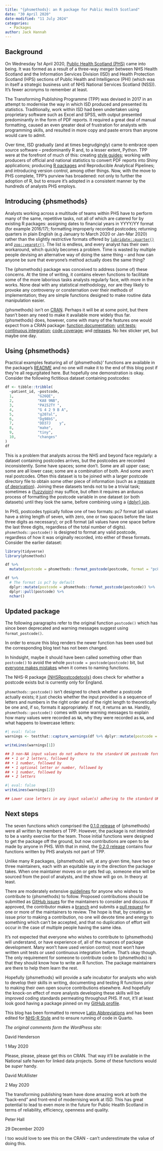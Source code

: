 ```yaml
---
title: "{phsmethods}: an R package for Public Health Scotland"
date: "30 April 2020"
date-modified: "11 July 2024"
categories:
  - Packages
author: Jack Hannah
---
```


## **Background**

On Wednesday 1st April 2020, [Public Health Scotland (PHS)](https://www.publichealthscotland.scot/) came into being. It was formed as a result of a three-way merger between NHS Health Scotland and the Information Services Division (ISD) and Health Protection Scotland (HPS) sections of Public Health and Intelligence (PHI) (which was in itself a strategic business unit of NHS National Services Scotland (NSS)). It's fewer acronyms to remember at least.

The Transforming Publishing Programme (TPP) was devised in 2017 in an attempt to modernise the way in which ISD produced and presented its statistics. Traditionally, work within ISD had been undertaken using proprietary software such as Excel and SPSS, with output presented predominantly in the form of PDF reports. It required a great deal of manual formatting, caused an even greater deal of frustration for analysts with programming skills, and resulted in more copy and paste errors than anyone would care to admit.

Over time, ISD gradually (and at times begrudgingly) came to embrace open source software – predominantly R and, to a lesser extent, Python. TPP were at the forefront of much of this: creating [style guides](https://github.com/Public-Health-Scotland/R-Resources/blob/master/PHS%20R%20style%20guide.md); working with producers of official and national statistics to convert PDF reports into Shiny applications; producing [R packages](https://github.com/NHS-NSS-transforming-publications/hsmr) and Reproducible Analytical Pipelines; and introducing version control, among other things. Now, with the move to PHS complete, TPP's purview has broadened: not only to further the adoption of R, but to ensure it's adopted in a consistent manner by the hundreds of analysts PHS employs.

## **Introducing {phsmethods}**

Analysts working across a multitude of teams within PHS have to perform many of the same, repetitive tasks, not all of which are catered for by existing R packages: assigning dates to financial years in YYYY/YY format (for example 2016/17); formatting improperly recorded postcodes; returning quarters in plain English (e.g January to March 2020 or Jan-Mar 2020) rather than the slightly restrictive formats offered by [`lubridate::quarter()`](https://lubridate.tidyverse.org/reference/quarter.html) and [`zoo::yearqtr()`](https://cran.r-project.org/web/packages/zoo/zoo.pdf). The list is endless, and every analyst has their own workaround, which quickly becomes a problem. Time is wasted by multiple people devising an alternative way of doing the same thing – and how can anyone be sure that everyone's method actually does the same thing?

The {phsmethods} package was conceived to address (some of) these concerns. At the time of writing, it contains eleven functions to facilitate some of the more laborious tasks analysts regularly face, with more in the works. None deal with any statistical methodology, nor are they likely to provoke any controversy or consternation over their methods of implementation; they are simple functions designed to make routine data manipulation easier.

{phsmethods} isn't on [CRAN](https://cran.r-project.org/). Perhaps it will be at some point, but there hasn't been any need to make it available more widely thus far. {phsmethods} does, however, come with many of the features one would expect from a CRAN package: [function documentation](https://github.com/Health-SocialCare-Scotland/phsmethods/tree/master/man); [unit tests](https://github.com/Health-SocialCare-Scotland/phsmethods/tree/master/tests/testthat); [continuous integration](https://travis-ci.com/github/Health-SocialCare-Scotland/phsmethods); [code coverage](https://codecov.io/gh/Health-SocialCare-Scotland/phsmethods); and [releases](https://github.com/Health-SocialCare-Scotland/phsmethods/releases). No hex sticker yet, but maybe one day.

## **Using {phsmethods}**

Practical examples featuring all of {phsmethods}' functions are available in the package's [README](https://github.com/Health-SocialCare-Scotland/phsmethods/blob/master/README.md) and no one will make it to the end of this blog post if they're all regurgitated here. But hopefully one demonstration is okay. Consider the following fictitious dataset containing postcodes:

```r
df <- tibble::tribble(
  ~patient_id, ~postcode,
  1,           "G26QE",
  2,           "KA8 9NB",
  3,           "PA152TY ",
  4,           "G 4 2 9 B A",
  5,           "g207al",
  6,           "Dg98bS",
  7,           "DD37J    y",
  8,           "make",
  9,           "tiny",
  10,          "changes"
)
df
```

This is a problem that analysts across the NHS and beyond face regularly: a dataset containing postcodes arrives, but the postcodes are recorded inconsistently. Some have spaces; some don't. Some are all upper case; some are all lower case; some are a combination of both. And some aren't real postcodes. Often this dataset is to be joined with a larger postcode directory file to obtain some other piece of information (such as a [measure of deprivation](https://www.gov.scot/collections/scottish-index-of-multiple-deprivation-2020/)). Joining these datasets tends not to be a trivial task; sometimes a {[fuzzyjoin](https://github.com/dgrtwo/fuzzyjoin)} may suffice, but often it requires an arduous process of formatting the postcode variable in one dataset (or both datasets) until they look the same, before combining using a {[dplyr} join](https://dplyr.tidyverse.org/reference/join.html).

In PHS, postcodes typically follow one of two formats: pc7 format (all values have a string length of seven, with zero, one or two spaces before the last three digits as necessary); or pc8 format (all values have one space before the last three digits, regardless of the total number of digits). `phsmethods::postcode()` is designed to format any valid postcode, regardless of how it was originally recorded, into either of these formats. Consider the earlier dataset:

```r
library(tidyverse)
library(phsmethods)

df %>%
  mutate(postcode = phsmethods::format_postcode(postcode, format = "pc8"))

```

```r
df %>%
  # The format is pc7 by default
  dplyr::mutate(postcode = phsmethods::format_postcode(postcode)) %>%
  dplyr::pull(postcode) %>%
  nchar()
```

:::{.callout-note collapse=false appearance='default' icon=true}
## Updated package
The following paragraphs refer to the original function `postcode()` which has since been deprecated and warning messages suggest using `format_postcode()`.

In order to ensure this blog renders the newer function has been used but the corresponding blog text has not been changed.
:::


In hindsight, maybe it should have been called something other than `postcode()` to avoid the whole `postcode = postcode(postcode)` bit, but [everyone makes mistakes](https://www.tidyverse.org/blog/2018/06/conflicted/) when it comes to naming functions.

::: aside
The NHS-R package [{NHSRpostcodetools}](https://github.com/nhs-r-community/NHSRpostcodetools) does check for whether a postcode exists but is currently only for England.
:::

`phsmethods::postcode()` isn't designed to check whether a postcode actually exists; it just checks whether the input provided is a sequence of letters and numbers in the right order and of the right length to theoretically be one and, if so, formats it appropriately. If not, it returns an `NA`. Handily, `phsmethods::postcode()` comes with some warning messages to explain how many values were recorded as `NA`, why they were recorded as `NA`, and what happens to lowercase letters:

```r
#| eval: false
warnings <- testthat::capture_warnings(df %>% dplyr::mutate(postcode = phsmethods::postcode(postcode)))

writeLines(warnings[1])

## 3 non-NA input values do not adhere to the standard UK postcode format (with or without spaces) and will be coded as NA. The standard format is:
## • 1 or 2 letters, followed by
## • 1 number, followed by
## • 1 optional letter or number, followed by
## • 1 number, followed by
## • 2 letters
```

```r
#| eval: false
writeLines(warnings[2])

## Lower case letters in any input value(s) adhering to the standard UK postcode format will be converted to upper case
```

## **Next steps**

The seven functions which comprised the [0.1.0 release](https://github.com/Health-SocialCare-Scotland/phsmethods/releases/tag/0.1.0) of {phsmethods} were all written by members of TPP. However, the package is not intended to be a vanity exercise for the team. Those initial functions were designed to get the package off the ground, but now contributions are open to be made by anyone in PHS. With that in mind, the [0.2.0 release](https://github.com/Health-SocialCare-Scotland/phsmethods/releases/tag/0.2.0) contains four functions written by PHS analysts not part of TPP.

Unlike many R packages, {phsmethods} will, at any given time, have two or three maintainers, each with an equitable say in the direction the package takes. When one maintainer moves on or gets fed up, someone else will be sourced from the pool of analysts, and the show will go on. In theory at least.

There are moderately extensive [guidelines](https://github.com/Health-SocialCare-Scotland/phsmethods/tree/master#contributing-to-phsmethods) for anyone who wishes to contribute to {phsmethods} to follow. Proposed contributions should be submitted as [GitHub issues](https://github.com/Health-SocialCare-Scotland/phsmethods/issues) for the maintainers to consider and discuss. If approved, the contributor makes a [branch](https://github.com/Health-SocialCare-Scotland/phsmethods/branches) and submits a [pull request](https://github.com/Health-SocialCare-Scotland/phsmethods/pulls) for one or more of the maintainers to review. The hope is that, by creating an issue prior to making a contribution, no one will devote time and energy to something which can't be accepted, and that no duplication of effort will occur in the case of multiple people having the same idea.

It's not expected that everyone who wishes to contribute to {phsmethods} will understand, or have experience of, all of the nuances of package development. Many won't have used version control; most won't have written unit tests or used continuous integration before. That's okay though. The only requirement for someone to contribute code to {phsmethods} is that they should know how to write an R function. The package maintainers are there to help them learn the rest.

Hopefully {phsmethods} will provide a safe incubator for analysts who wish to develop their skills in writing, documenting and testing R functions prior to making their own open source contributions elsewhere. And hopefully the knock-on effect of more analysts developing these skills will be improved coding standards permeating throughout PHS. If not, it'll at least look good having a package pinned on my [GitHub profile](https://github.com/jackhannah95).

This blog has been formatted to remove [Latin Abbreviations](https://nhsrway.nhsrcommunity.com/style-guides.html#avoid-latin-abbreviation) and has been edited for [NHS-R Style](https://nhsrway.nhsrcommunity.com/style-guides.html#referencing-r-packages-and-functions-in-text) and to ensure running of code in Quarto.

*The original comments form the WordPress site:*

David Henderson

1 May 2020

Please, please, please get this on CRAN. That way it'll be available in the National safe haven for linked data projects. Some of these functions would be *super* handy.

David McAllister

2 May 2020

The transforming publishing team have done amazing work at both the "back-end" and front-end of modernising work at ISD. This has great potential to lead to even more in the future for Public Health Scotland in terms of reliability, efficiency, openness and quality.

Peter Hall

29 December 2020

I too would love to see this on the CRAN - can't underestimate the value of doing this.
